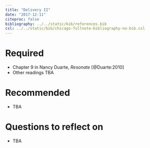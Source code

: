```yaml
---
title: "Delivery II"
date: "2017-12-11"
citeproc: false
bibliography: ../../static/bib/references.bib
csl: ../../static/bib/chicago-fullnote-bibliography-no-bib.csl
---
```


# Required

- Chapter 9 in Nancy Duarte, *Resonate* [@Duarte:2010]
- Other readings TBA

# Recommended

- TBA

# Questions to reflect on

-	TBA
